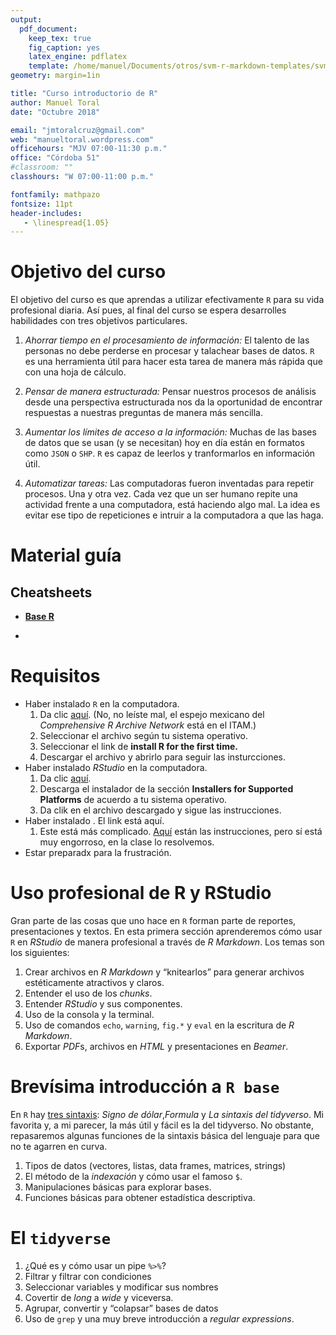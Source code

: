 ```yaml
---
output: 
  pdf_document:
    keep_tex: true
    fig_caption: yes
    latex_engine: pdflatex
    template: /home/manuel/Documents/otros/svm-r-markdown-templates/svm-latex-syllabus.tex
geometry: margin=1in

title: "Curso introductorio de R"
author: Manuel Toral
date: "Octubre 2018"

email: "jmtoralcruz@gmail.com"
web: "manueltoral.wordpress.com"
officehours: "MJV 07:00-11:30 p.m."
office: "Córdoba 51"
#classroom: ""
classhours: "W 07:00-11:00 p.m."

fontfamily: mathpazo
fontsize: 11pt
header-includes:
   - \linespread{1.05}
---
```



# Objetivo del curso

El objetivo del curso es que aprendas a utilizar efectivamente `R` para su vida profesional diaria. Así pues, al final del curso se espera desarrolles habilidades con tres objetivos particulares.

1. *Ahorrar tiempo en el procesamiento de información:* El talento de las personas no debe perderse en procesar y talachear bases de datos. `R` es una herramienta útil para hacer esta tarea de manera más rápida que con una hoja de cálculo.

2. *Pensar de manera estructurada:* Pensar nuestros procesos de análisis desde una perspectiva estructurada nos da la oportunidad de encontrar respuestas a nuestras preguntas de manera más sencilla.

3. *Aumentar los límites de acceso a la información:* Muchas de las bases de datos que se usan (y se necesitan) hoy en día están en formatos como `JSON` o `SHP`. `R` es capaz de leerlos y tranformarlos en información útil.

3. *Automatizar tareas:* Las computadoras fueron inventadas para repetir procesos. Una y otra vez. Cada vez que un ser humano repite una actividad frente a una computadora, está haciendo algo mal. La idea es evitar ese tipo de repeticiones e intruir a la computadora a que las haga.

# Material guía

## Cheatsheets

- [**Base R**](https://www.rstudio.com/wp-content/uploads/2016/10/r-cheat-sheet-3.pdf)

- 

# Requisitos

- Haber instalado `R` en la computadora. 
    1. Da clic [aquí](https://cran.itam.mx/). (No, no leíste mal, el espejo mexicano del *Comprehensive R Archive Network* está en el ITAM.)
    2. Seleccionar el archivo según tu sistema operativo.
    3. Seleccionar el link de **install R for the first time.**
    4. Descargar el archivo y abrirlo para seguir las insturcciones.
    
- Haber instalado *RStudio* en la computadora.
    1. Da clic [aquí](https://www.rstudio.com/products/rstudio/download/#download).
    2. Descarga el instalador de la sección **Installers for Supported Platforms** de acuerdo a tu sistema operativo.
    3. Da clik en el archivo descargado y sigue las instrucciones.
    
- Haber instalado \LaTeX. El link está aquí.
    1. Este está más complicado. [Aquí](https://www.latex-project.org/get/) están las instrucciones, pero sí está muy engorroso, en la clase lo resolvemos.
    
- Estar preparadx para la frustración.


#  Uso profesional de R y RStudio

Gran parte de las cosas que uno hace en `R` forman parte de reportes, presentaciones y textos. En esta primera sección aprenderemos cómo usar `R` en *RStudio* de manera profesional a través de *R Markdown*. Los temas son los siguientes:

1. Crear archivos en *R Markdown* y "knitearlos" para generar archivos estéticamente atractivos y claros.
2. Entender el uso de los *chunks*.
3. Entender *RStudio* y sus componentes.
4. Uso de la consola y la terminal.
5. Uso de comandos `echo`, `warning`, `fig.*` y `eval` en la escritura de *R Markdown*.
6. Exportar *PDF*s, archivos en *HTML* y presentaciones en *Beamer*.


#  Brevísima introducción a `R base`

En `R` hay [tres sintaxis](http://www.science.smith.edu/~amcnamara/Syntax-cheatsheet.pdf): *Signo de dólar*,*Formula* y *La sintaxis del tidyverso*. Mi favorita y, a mi parecer, la más útil y fácil es la del tidyverso. No obstante, repasaremos algunas funciones de la sintaxis básica del lenguaje para que no te agarren en curva.

1. Tipos de datos (vectores, listas, data frames, matrices, strings)
2. El método de la *indexación* y cómo usar el famoso `$`.
3. Manipulaciones básicas para explorar bases.
4. Funciones básicas para obtener estadística descriptiva.

# El `tidyverse`
1. ¿Qué es y cómo usar un pipe `%>%`?
2. Filtrar y filtrar con condiciones
3. Seleccionar variables y modificar sus nombres
4. Covertir de *long* a *wide* y viceversa.
5. Agrupar, convertir y "colapsar" bases de datos
6. Uso de `grep` y una muy breve introducción a *regular expressions*.
